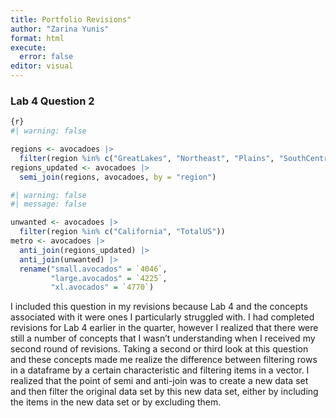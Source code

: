 ```yaml
---
title: Portfolio Revisions"
author: "Zarina Yunis"
format: html
execute: 
  error: false
editor: visual
---
```


### Lab 4 Question 2

```r
{r}
#| warning: false

regions <- avocadoes |>
  filter(region %in% c("GreatLakes", "Northeast", "Plains", "SouthCentral", "Southeast", "West"))
regions_updated <- avocadoes |> 
  semi_join(regions, avocadoes, by = "region")
```

```r
#| warning: false
#| message: false

unwanted <- avocadoes |> 
  filter(region %in% c("California", "TotalUS"))
metro <- avocadoes |> 
  anti_join(regions_updated) |> 
  anti_join(unwanted) |> 
  rename("small.avocados" = `4046`,
         "large.avocados" = `4225`,
         "xl.avocados" = `4770`)
```

I included this question in my revisions because Lab 4 and the concepts associated with it were ones I particularly struggled with. I had completed revisions for Lab 4 earlier in the quarter, however I realized that there were still a number of concepts that I wasn't understanding when I received my second round of revisions. Taking a second or third look at this question and these concepts made me realize the difference between filtering rows in a dataframe by a certain characteristic and filtering items in a vector. I realized that the point of semi and anti-join was to create a new data set and then filter the original data set by this new data set, either by including the items in the new data set or by excluding them.
